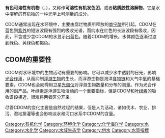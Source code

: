 {{Unreferenced|time=2021-03-10T07:20:50+00:00}}
'''有色可溶性有机物'''（{{lang|en|'''CDOM'''}}，{{lang|en|'''C'''olored '''d'''issolved '''o'''rganic '''m'''atter}}），又称作'''可溶性有机发色团'''，或者'''粘质胶性溶解物'''。它是水中溶解的[[有机物|有机物]]的一种光学上可测量的成分。

CDOM通常出现在水环境中，主要由腐烂物质所释放的[[单宁酸|单宁酸]]所引起。CDOM在蓝色到[[紫外线|紫外]]的短波波段有强烈的吸收光谱，而纯水在红色的长波波段有吸收，因此，不含或少含CDOM的水显示出蓝色。随着CDOM的增长，水体颜色逐渐过渡到绿色、黄绿色和褐色。

== CDOM的重要性 ==
CDOM对水环境中的生物活动有重要的影响。它可以减少水中透射的日光，影响[[光合作用|光合作用]]，从而抑制[[浮游生物|浮游生物]]的生长，而浮游生物是海洋[[食物鏈|食物链]]和大气中[[氧|氧]]的基础要素。CDOM也会妨碍用卫星[[光谱仪|光谱仪]]对浮游生物数量和分布的测量。作为光合作用的副产品，叶绿素是浮游生物活动的一个重要指标，但是CDOM和[[叶绿素|叶绿素]]的吸收谱段相近，很难将两者区分开来。

尽管CDOM的变化主要是自然过程的结果，但是人为活动，诸如伐木、农业、排污、湿地排灌等也会影响淡水和河口水系中CDOM的含量。


[[Category:有机化学|Category:有机化学]]
[[Category:环境化学|Category:环境化学]]
[[Category:化学海洋学|Category:化学海洋学]]
[[Category:水|Category:水]]
[[Category:水化学|Category:水化学]]
[[Category:水域生态学|Category:水域生态学]]
[[Category:供水|Category:供水]]
[[Category:水質指標|Category:水質指標]]